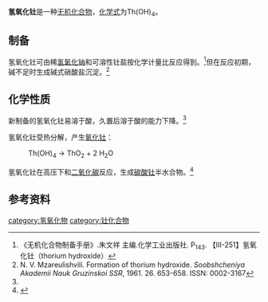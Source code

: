 {{chembox
| verifiedrevid = 
|   Name = 氢氧化钍
|   NameEn = Thorium(IV) hydroxide
|   ImageFile = Thorium hydroxide.png
|   ImageName = 
|   OtherNames = 
|   IUPACName = 氢氧化钍(IV)
| Section1 = {{Chembox Identifiers
|   ChemSpiderID_Ref = {{chemspidercite|correct|chemspider}}
| ChemSpiderID = 
| PubChem =
| InChI =
| InChIKey =
| SMILES = [OH-].[OH-].[OH-].[OH-].[Th+3]
| StdInChI_Ref = {{stdinchicite|correct|chemspider}}
| StdInChI =
| StdInChIKey_Ref = {{stdinchicite|correct|chemspider}}
| StdInChIKey = 
| CASNo = 13825-36-0
| CASNo_Ref = {{cascite|correct|CAS}}
  }}
| Section2 = {{Chembox Properties
|   Formula =Th(OH)<sub>4</sub>
|   MolarMass = 300.07
|   Appearance = 白色固体<ref name=zb />
|   Density = 
|   MeltingPt = 
|   BoilingPt = 
|   Solubility = 难溶
  }}
| Section7 = {{Chembox Hazards
|  EUHazardSymbol =
|  RPhrases =
|  SPhrases =
|  FlashPt = 
|  pKa = 
|  pKb = 
|  EUClass =
|  EUIndex = 
|  MainHazards = 
|  NFPA-H = 
|  NFPA-F = 
|  NFPA-R = 
|  NFPA-O = 
|  RSPhrases = 
|  PEL = 
  }}
| Section8 = {{Chembox Related
|   Function = 
|   OtherFunctn = 
|   OtherAnions = [[二氧化钍|二氧化钍]]<br>[[硝酸钍|硝酸钍]]
|   OtherCations = [[氢氧化铈(IV)|氢氧化铈(IV)]]
|   OtherCpds = 
  }}
}}
'''氢氧化钍'''是一种[[无机化合物|无机化合物]]，[[化学式|化学式]]为Th(OH)<sub>4</sub>。

==制备==
氢氧化钍可由稀[[氢氧化钠|氢氧化钠]]和可溶性钍盐按化学计量比反应得到。<ref name=zb>《无机化合物制备手册》.朱文祥 主编.化学工业出版社. P<sub>143</sub>. 【Ⅲ-251】氢氧化钍（thorium hydroxide）</ref>但在反应初期，碱不足时生成碱式硝酸盐沉淀。<ref>N. V. Mzareulishvili. Formation of thorium hydroxide. ''Soobshcheniya Akademii Nauk Gruzinskoi SSR'', 1961. 26. 653-658. ISSN: 0002-3167</ref>
==化学性质==
新制备的氢氧化钍易溶于酸，久置后溶于酸的能力下降。<ref name=zb />

氢氧化钍受热分解，产生[[氧化钍|氧化钍]]：
:Th(OH)<sub>4</sub> → ThO<sub>2</sub> + 2 H<sub>2</sub>O

氢氧化钍在高压下和[[二氧化碳|二氧化碳]]反应，生成[[碳酸钍|碳酸钍]]半水合物。<ref>{{cite journal|journal=Zeitschrift für anorganische und allgemeine Chemie|volume=462|issue=1|language=de|issn=0044-2313|date=1980-03|pages=185–198|doi=10.1002/zaac.19804620121|url=http://doi.wiley.com/10.1002/zaac.19804620121|title=Hochdrucksynthesen einiger Carbonate mit �berkritischem CO2|accessdate=2019-11-23|author=H. Ehrhardt, H. Seidel, H. Schweer}}</ref>

==参考资料==
{{reflist}}
{{氢氧化物}}

[[category:氢氧化物|category:氢氧化物]]
[[category:钍化合物|category:钍化合物]]